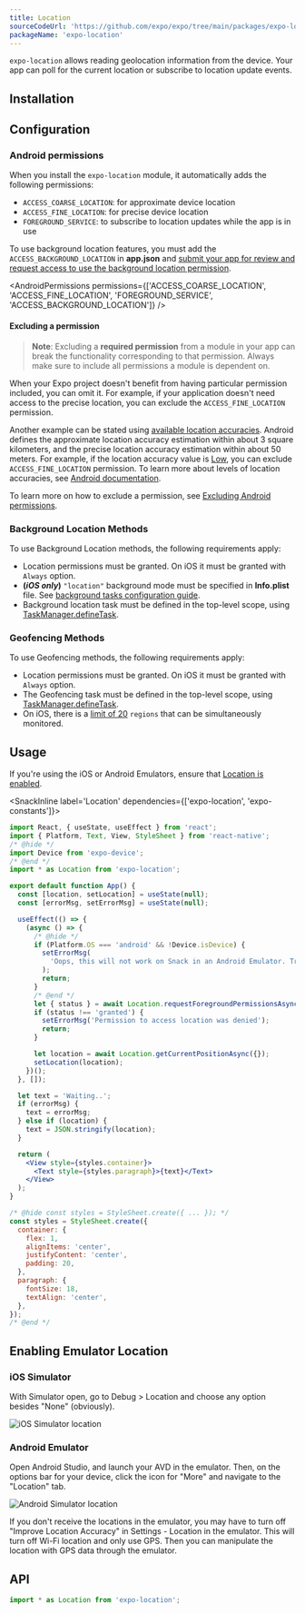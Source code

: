 ```yaml
---
title: Location
sourceCodeUrl: 'https://github.com/expo/expo/tree/main/packages/expo-location'
packageName: 'expo-location'
---
```



`expo-location` allows reading geolocation information from the device. Your app can poll for the current location or subscribe to location update events.

<PlatformsSection android emulator ios simulator web />

## Installation

<APIInstallSection />

## Configuration

### Android permissions

When you install the `expo-location` module, it automatically adds the following permissions:

- `ACCESS_COARSE_LOCATION`: for approximate device location
- `ACCESS_FINE_LOCATION`: for precise device location
- `FOREGROUND_SERVICE`: to subscribe to location updates while the app is in use

To use background location features, you must add the `ACCESS_BACKGROUND_LOCATION` in **app.json** and [submit your app for review and request access to use the background location permission](https://support.google.com/googleplay/android-developer/answer/9799150?hl=en).

<AndroidPermissions permissions={['ACCESS_COARSE_LOCATION', 'ACCESS_FINE_LOCATION', 'FOREGROUND_SERVICE', 'ACCESS_BACKGROUND_LOCATION']} />

#### Excluding a permission

> **Note**: Excluding a **required permission** from a module in your app can break the functionality corresponding to that permission. Always make sure to include all permissions a module is dependent on.

When your Expo project doesn't benefit from having particular permission included, you can omit it. For example, if your application doesn't need access to the precise location, you can exclude the `ACCESS_FINE_LOCATION` permission.

Another example can be stated using [available location accuracies](#accuracy). Android defines the approximate location accuracy estimation within about 3 square kilometers, and the precise location accuracy estimation within about 50 meters. For example, if the location accuracy value is [Low](#low), you can exclude `ACCESS_FINE_LOCATION` permission. To learn more about levels of location accuracies, see [Android documentation](https://developer.android.com/training/location/permissions#accuracy).

To learn more on how to exclude a permission, see [Excluding Android permissions](/guides/permissions/#excluding-android-permissions).

### Background Location Methods

To use Background Location methods, the following requirements apply:

- Location permissions must be granted. On iOS it must be granted with `Always` option.
- **(_iOS only_)** `"location"` background mode must be specified in **Info.plist** file. See [background tasks configuration guide](task-manager.md#configuration).
- Background location task must be defined in the top-level scope, using [TaskManager.defineTask](task-manager.md#taskmanagerdefinetasktaskname-task).

### Geofencing Methods

To use Geofencing methods, the following requirements apply:

- Location permissions must be granted. On iOS it must be granted with `Always` option.
- The Geofencing task must be defined in the top-level scope, using [TaskManager.defineTask](task-manager.md#taskmanagerdefinetasktaskname-task).
- On iOS, there is a [limit of 20](https://developer.apple.com/documentation/corelocation/monitoring_the_user_s_proximity_to_geographic_regions) `regions` that can be simultaneously monitored.

## Usage

If you're using the iOS or Android Emulators, ensure that [Location is enabled](#enabling-emulator-location).

<SnackInline label='Location' dependencies={['expo-location', 'expo-constants']}>

```jsx
import React, { useState, useEffect } from 'react';
import { Platform, Text, View, StyleSheet } from 'react-native';
/* @hide */
import Device from 'expo-device';
/* @end */
import * as Location from 'expo-location';

export default function App() {
  const [location, setLocation] = useState(null);
  const [errorMsg, setErrorMsg] = useState(null);

  useEffect(() => {
    (async () => {
      /* @hide */
      if (Platform.OS === 'android' && !Device.isDevice) {
        setErrorMsg(
          'Oops, this will not work on Snack in an Android Emulator. Try it on your device!'
        );
        return;
      }
      /* @end */
      let { status } = await Location.requestForegroundPermissionsAsync();
      if (status !== 'granted') {
        setErrorMsg('Permission to access location was denied');
        return;
      }

      let location = await Location.getCurrentPositionAsync({});
      setLocation(location);
    })();
  }, []);

  let text = 'Waiting..';
  if (errorMsg) {
    text = errorMsg;
  } else if (location) {
    text = JSON.stringify(location);
  }

  return (
    <View style={styles.container}>
      <Text style={styles.paragraph}>{text}</Text>
    </View>
  );
}

/* @hide const styles = StyleSheet.create({ ... }); */
const styles = StyleSheet.create({
  container: {
    flex: 1,
    alignItems: 'center',
    justifyContent: 'center',
    padding: 20,
  },
  paragraph: {
    fontSize: 18,
    textAlign: 'center',
  },
});
/* @end */
```

</SnackInline>

## Enabling Emulator Location

### iOS Simulator

With Simulator open, go to Debug > Location and choose any option besides "None" (obviously).

![iOS Simulator location](/static/images/ios-simulator-location.png)

### Android Emulator

Open Android Studio, and launch your AVD in the emulator. Then, on the options bar for your device, click the icon for "More" and navigate to the "Location" tab.

![Android Simulator location](/static/images/android-emulator-location.png)

If you don't receive the locations in the emulator, you may have to turn off "Improve Location Accuracy" in Settings - Location in the emulator. This will turn off Wi-Fi location and only use GPS. Then you can manipulate the location with GPS data through the emulator.

## API

```js
import * as Location from 'expo-location';
```

<APISection packageName="expo-location" apiName="Location" />

